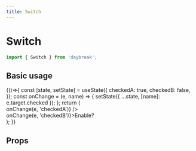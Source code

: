 ```yaml
---
title: Switch
---
```



# Switch

```javascript
import { Switch } from 'daybreak';
```

## Basic usage

<Playground>
  {()=>{
    const [state, setState] = useState({
    checkedA: true,
    checkedB: false,
    });
    const onChange = (e, name) => {
      setState({ ...state, [name]: e.target.checked });
    };
    return (
      <div>
        <Switch checked={state.checkedA} onChange={(e) => onChange(e, 'checkedA')} />
        <br />
        <Switch checked={state.checkedB} onChange={(e) => onChange(e, 'checkedB')}>Enable?</Switch>
      </div>
    );
  }}
</Playground>

## Props

<Props of={Switch} />

